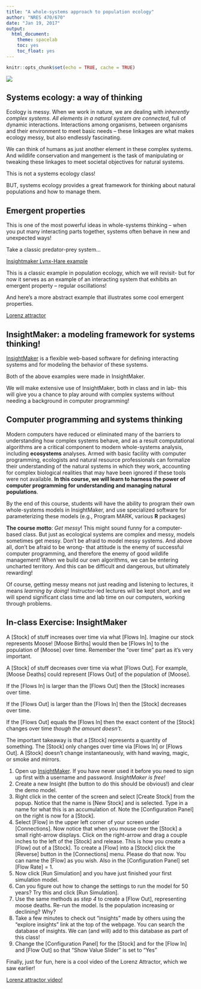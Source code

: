 ```yaml
---
title: "A whole-systems approach to population ecology"
author: "NRES 470/670"
date: "Jan 19, 2017"
output: 
  html_document: 
    theme: spacelab
    toc: yes
    toc_float: yes
---
```


```r
knitr::opts_chunk$set(echo = TRUE, cache = TRUE)
```

![](FoodWeb1.jpg)

## Systems ecology: a way of thinking   
Ecology is messy. When we work in nature, we are dealing with *inherently complex systems*. _All elements in a natural system are connected_, full of dynamic interactions. Interactions among organisms, between organisms and their environment to meet basic needs -- these linkages are what makes ecology messy, but also endlessly fascinating. 

We can think of humans as just another element in these complex systems. And wildlife conservation and mangement is the task of manipulating or tweaking these linkages to meet societal objectives for natural systems.  

This is not a systems ecology class! 

BUT, systems ecology provides a great framework for thinking about natural populations and how to manage them. 

## Emergent properties
This is one of the most powerful ideas in whole-systems thinking -- when you put many interacting parts together, systems often behave in new and unexpected ways! 

Take a classic predator-prey system...

[Insightmaker Lynx-Hare example](https://insightmaker.com/insight/68437/)  

This is a classic example in population ecology, which we will revisit- but for now it serves as an example of an interacting system that exhibits an emergent property -- regular oscillations!  

And here's a more abstract example that illustrates some cool emergent properties.

[Lorenz attractor](https://insightmaker.com/insight/1829/Lorenz-Attractor)

## InsightMaker: a modeling framework for systems thinking!

[InsightMaker](insightmaker.com) is a flexible web-based software for defining interacting systems and for modeling the behavior of these systems. 

Both of the above examples were made in InsightMaker.

We will make extensive use of InsightMaker, both in class and in lab- this will give you a chance to play around with complex systems without needing a background in computer programming!

## Computer programming and systems thinking

Modern computers have reduced or eliminated many of the barriers to understanding how complex systems behave, and as a result computational algorithms are a critical component to modern whole-systems analysis, including **ecosystems** analyses. Armed with basic facility with computer programming, ecologists and natural resource professionals can formalize their understanding of the natural systems in which they work, accounting for complex biological realities that may have been ignored if these tools were not available.  **In this course, we will learn to harness the power of computer programming for understanding and managing natural populations**.  

By the end of this course, students will have the ability to program their own whole-systems models in InsightMaker, and use specialized software for parameterizing these models (e.g., Program MARK, various **R** packages)

**The course motto**: *Get messy*! This might sound funny for a computer-based class. But just as ecological systems are complex and messy, models sometimes get messy. 
Don't be afraid to model messy systems. And above all, don't be afraid to be wrong- that attitude is the enemy of successful computer programming, and therefore the enemy of good wildlife management! When we build our own algorithms, we can be entering uncharted territory. And this can be difficult and dangerous, but ultimately rewarding! 

Of course, getting messy means not just reading and listening to lectures, it means *learning by doing*! Instructor-led lectures will be kept short, and we will spend significant class time and lab time on our computers, working through problems.



## In-class Exercise: InsightMaker

A [Stock] of stuff increases over time via what [Flows In]. Imagine our stock represents Moose! [Moose Births] would then be [Flows In] to the population of [Moose] over time. Remember the "over time" part as it's very important.

A [Stock] of stuff decreases over time via what [Flows Out]. For example, [Moose Deaths] could represent [Flows Out] of the population of [Moose].

If the [Flows In] is larger than the [Flows Out] then the [Stock] increases over time. 

If the [Flows Out] is larger than the [Flows In] then the [Stock] decreases over time.

If the [Flows Out] equals the [Flows In] then the exact content of the [Stock] changes over time _though the amount doesn't_.

The important takeaway is that a [Stock] represents a quantity of something. The [Stock] only changes over time via [Flows In] or [Flows Out]. A [Stock] doesn't change instantaneously, with hand waving, magic, or smoke and mirrors.

1. Open up [InsightMaker](https://insightmaker.com/). If you have never used it before you need to sign up first with a username and password. *InsightMaker is free!*
2. Create a new Insight (the button to do this should be obvious!) and clear the demo model. 
3. Right click in the center of the screen and select [Create Stock] from the popup. Notice that the name is [New Stock] and is selected. Type in a name for what this is an accumulation of. Note the [Configuration Panel] on the right is now for a [Stock]. 
4. Select [Flow] in the upper left corner of your screen under [Connections]. Now notice that when you mouse over the [Stock] a small right-arrow displays. Click on the right-arrow and drag a couple inches to the left of the [Stock] and release. This is how you create a [Flow] out of a [Stock]. To create a [Flow] into a [Stock] click the [Reverse] button in the [Connections] menu. Please do that now. You can name the [Flow] as you wish. Also in the [Configuration Panel] set [Flow Rate] = 1.
5. Now click [Run Simulation] and you have just finished your first simulation model.
6. Can you figure out how to change the settings to run the model for 50 years? Try this and click [Run Simulation].
7. Use the same methods as *step 4* to create a [Flow Out], representing moose deaths. Re-run the model. Is the population increasing or declining? Why? 
8. Take a few minutes to check out "insights" made by others using the "explore insights" link at the top of the webpage. You can search the database of insights. We can (and will) add to this database as part of this class!
9. Change the [Configuration Panel] for the [Stock] and for the [Flow In] and [Flow Out] so that "Show Value Slider" is set to "Yes"  


Finally, just for fun, here is a cool video of the Lorenz Attractor, which we saw earlier!

[Lorenz attractor video!](https://www.youtube.com/watch?v=iu4RdmBVdps)





 

































